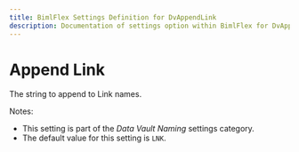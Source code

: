 ---
title: BimlFlex Settings Definition for DvAppendLink
description: Documentation of settings option within BimlFlex for DvAppendLink
---
<head>
  <meta name="varigenceProduct" content="BimlFlex"></meta>
  <meta name="varigenceArticleType" content="Reference"></meta>
</head>


# Append Link

The string to append to Link names.

Notes:

* This setting is part of the *Data Vault Naming* settings category.
* The default value for this setting is `LNK`.
